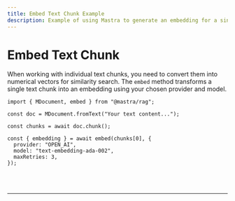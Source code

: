 ```yaml
---
title: Embed Text Chunk Example
description: Example of using Mastra to generate an embedding for a single text chunk for similarity search.
---
```



# Embed Text Chunk

When working with individual text chunks, you need to convert them into numerical vectors for similarity search. The `embed` method transforms a single text chunk into an embedding using your chosen provider and model.

```tsx copy
import { MDocument, embed } from "@mastra/rag";

const doc = MDocument.fromText("Your text content...");

const chunks = await doc.chunk();

const { embedding } = await embed(chunks[0], {
  provider: "OPEN_AI",
  model: "text-embedding-ada-002",
  maxRetries: 3,
});
```

<br />
<br />
<hr className="dark:border-[#404040] border-gray-300" />
<br />
<br />
<GithubLink
  link={
    "https://github.com/mastra-ai/mastra/blob/main/examples/basics/rag/embed-text-chunk"
  }
/>
